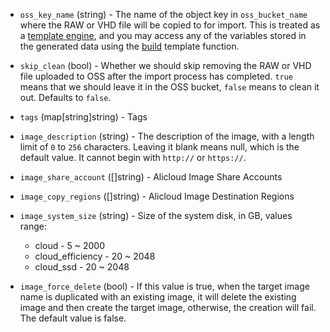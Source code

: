 <!-- Code generated from the comments of the Config struct in post-processor/alicloud-import/post-processor.go; DO NOT EDIT MANUALLY -->

-   `oss_key_name` (string) - The name of the object key in `oss_bucket_name` where the RAW or VHD
    file will be copied to for import. This is treated as a [template
    engine](/docs/templates/engine), and you may access any of the variables
    stored in the generated data using the [build](/docs/templates/engine)
    template function.
    
-   `skip_clean` (bool) - Whether we should skip removing the RAW or VHD file uploaded to OSS
    after the import process has completed. `true` means that we should
    leave it in the OSS bucket, `false` means to clean it out. Defaults to
    `false`.
    
-   `tags` (map[string]string) - Tags
-   `image_description` (string) - The description of the image, with a length limit of `0` to `256`
    characters. Leaving it blank means null, which is the default value. It
    cannot begin with `http://` or `https://`.
    
-   `image_share_account` ([]string) - Alicloud Image Share Accounts
-   `image_copy_regions` ([]string) - Alicloud Image Destination Regions
-   `image_system_size` (string) - Size of the system disk, in GB, values
     range:
      - cloud - 5 \~ 2000
      - cloud_efficiency - 20 \~ 2048
      - cloud_ssd - 20 \~ 2048
    
-   `image_force_delete` (bool) - If this value is true, when the target image name is duplicated with an
    existing image, it will delete the existing image and then create the
    target image, otherwise, the creation will fail. The default value is
    false.
    